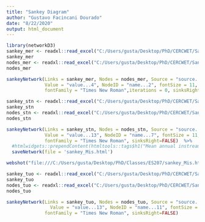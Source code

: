 ---
title: "Sankey Diagram"
author: "Gustavo Facincani Dourado"
date: "8/22/2020"
output: html_document
---

```{r}
library(networkD3)
sankey_mer <- readxl::read_excel("C:/Users/gusta/Desktop/PhD/CERCWET/Sankey.xlsx", sheet =2)[c(1:4),1:4]
sankey_mer
nodes_mer <- readxl::read_excel("C:/Users/gusta/Desktop/PhD/CERCWET/Sankey.xlsx", sheet =1)[c(1:5), 1:2]
nodes_mer
```


```{r}
sankeyNetwork(Links = sankey_mer, Nodes = nodes_mer, Source = "source...2", Target = "target...3", 
              Value = "value...4", NodeID = "name...2", fontSize = 11, nodeWidth = 14,
              fontFamily = "Times New Roman",iterations = 0, sinksRight=FALSE)
```


```{r}
sankey_stn <- readxl::read_excel("C:/Users/gusta/Desktop/PhD/CERCWET/Sankey.xlsx", sheet =2)[5:23,10:13]
sankey_stn
nodes_stn <- readxl::read_excel("C:/Users/gusta/Desktop/PhD/CERCWET/Sankey.xlsx", sheet =1)[1:19,6:7]
nodes_stn

```

```{r}
sankeyNetwork(Links = sankey_stn, Nodes = nodes_stn, Source = "source...11", Target = "target...12", 
              Value = "value...13", NodeID = "name...7", fontSize = 11, nodeWidth = 15,
              fontFamily = "Times New Roman", sinksRight=FALSE)  %>% 
  #htmlwidgets::prependContent(htmltools::tags$h1("Mean annual instream flow (mcm) - Upper San Joaquin River"))%>% 
  saveNetwork(file = 'sankey_Mis.html')
```

```{r}
webshot("file:///C:/Users/gusta/Desktop/PhD/Classes/ES207/sankey_Mis.html", "sankey_usj.png",  delay = 0.2)
```


```{r}
sankey_tuo <- readxl::read_excel("C:/Users/gusta/Desktop/PhD/CERCWET/Sankey.xlsx", sheet =2)[25:32,10:13]
sankey_tuo
nodes_tuo <- readxl::read_excel("C:/Users/gusta/Desktop/PhD/CERCWET/Sankey.xlsx", sheet =1)[1:9,10:11]
nodes_tuo

sankeyNetwork(Links = sankey_tuo, Nodes = nodes_tuo, Source = "source...11", Target = "target...12", 
                Value = "value...13", NodeID = "name...11", fontSize = 11, nodeWidth = 15,
              fontFamily = "Times New Roman", sinksRight=FALSE)
```